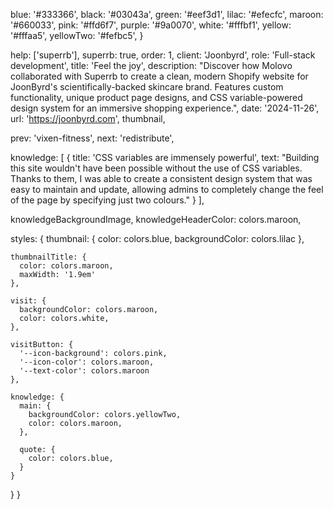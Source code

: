 
  blue: '#333366',
  black: '#03043a',
  green: '#eef3d1',
  lilac: '#efecfc',
  maroon: '#660033',
  pink: '#ffd6f7',
  purple: '#9a0070',
  white: '#fffbf1',
  yellow: '#fffaa5',
  yellowTwo: '#fefbc5',
}

  help: ['superrb'],
  superrb: true,
  order: 1,
  client: 'Joonbyrd',
  role: 'Full-stack development',
  title: 'Feel the joy',
  description: "Discover how Molovo collaborated with Superrb to create a clean, modern Shopify website for JoonByrd's scientifically-backed skincare brand. Features custom functionality, unique product page designs, and CSS variable-powered design system for an immersive shopping experience.",
  date: '2024-11-26',
  url: 'https://joonbyrd.com',
  thumbnail,

  prev: 'vixen-fitness',
  next: 'redistribute',

  knowledge: [
    {
      title: 'CSS variables are immensely powerful',
      text: "Building this site wouldn't have been possible without the use of CSS variables. Thanks to them, I was able to create a consistent design system that was easy to maintain and update, allowing admins to completely change the feel of the page by specifying just two colours."
    }
  ],

  knowledgeBackgroundImage,
  knowledgeHeaderColor: colors.maroon,

  styles: {
    thumbnail: {
      color: colors.blue,
      backgroundColor: colors.lilac
    },

    thumbnailTitle: {
      color: colors.maroon,
      maxWidth: '1.9em'
    },

    visit: {
      backgroundColor: colors.maroon,
      color: colors.white,
    },

    visitButton: {
      '--icon-background': colors.pink,
      '--icon-color': colors.maroon,
      '--text-color': colors.maroon
    },

    knowledge: {
      main: {
        backgroundColor: colors.yellowTwo,
        color: colors.maroon,
      },

      quote: {
        color: colors.blue,
      }
    }
  }
}

